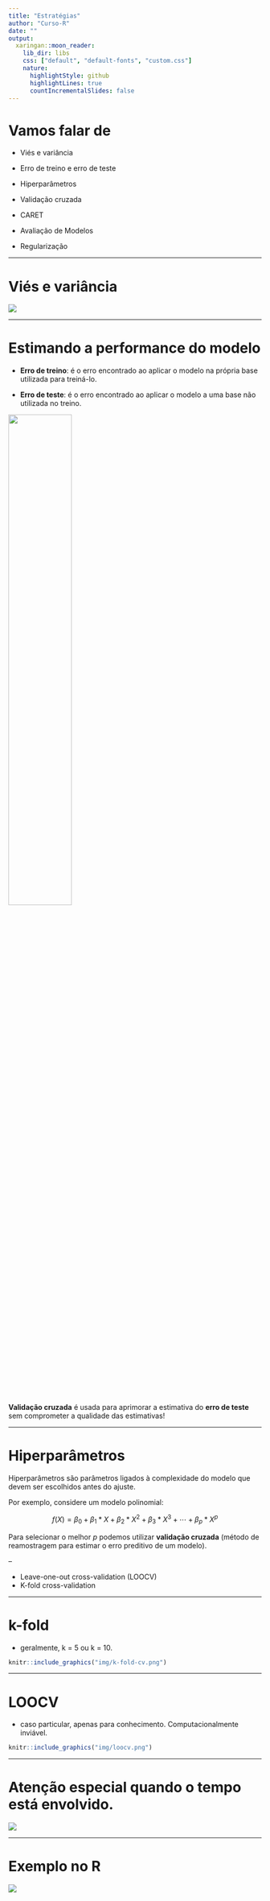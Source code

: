 ```yaml
---
title: "Estratégias"
author: "Curso-R"
date: ""
output:
  xaringan::moon_reader:
    lib_dir: libs
    css: ["default", "default-fonts", "custom.css"]
    nature:
      highlightStyle: github
      highlightLines: true
      countIncrementalSlides: false
---
```



# Vamos falar de

- Viés e variância

- Erro de treino e erro de teste

- Hiperparâmetros 

- Validação cruzada

- CARET

- Avaliação de Modelos

- Regularização

---


# Viés e variância

<img src="https://cdn-images-1.medium.com/max/1600/1*v63L_h5WXGOb4o6oh_daAA.jpeg">


---

# Estimando a performance do modelo

- **Erro de treino**: é o erro encontrado ao aplicar o modelo na própria base utilizada para treiná-lo.

- **Erro de teste**: é o erro encontrado ao aplicar o modelo a uma base não utilizada no treino.

<img src="img/erro_treino_erro_teste.png" width = '50%'>

**Validação cruzada** é usada para aprimorar a estimativa do **erro de teste** sem comprometer a qualidade das estimativas!



---

# Hiperparâmetros

Hiperparâmetros são parâmetros ligados à complexidade do modelo que devem ser escolhidos antes do ajuste.

Por exemplo, considere um modelo polinomial:

$$f(X) = \beta_0  + \beta_1 * X + \beta_2 * X^2 + \beta_3 * X^3 + \cdots + \beta_{p} * X^{p}$$

Para selecionar o melhor $p$ podemos utilizar **validação cruzada** (método de reamostragem para estimar o erro preditivo de um modelo).

--

- Leave-one-out cross-validation (LOOCV)
- K-fold cross-validation

---

# k-fold

- geralmente, k = 5 ou k = 10.

```r
knitr::include_graphics("img/k-fold-cv.png")
```

---

# LOOCV

- caso particular, apenas para conhecimento. Computacionalmente inviável.

```r
knitr::include_graphics("img/loocv.png")
```

---

# Atenção especial quando o tempo está envolvido.

![](http://topepo.github.io/caret/splitting/Split_time-1.svg)

---

# Exemplo no R


<img src="https://media.giphy.com/media/o0vwzuFwCGAFO/giphy.gif" style = "display: block; margin-left: auto; margin-right: auto;">
